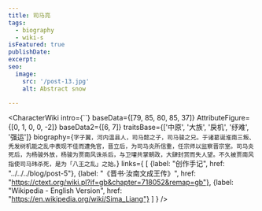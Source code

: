```yaml
---
title: 司马亮
tags:
  - biography
  - wiki-s
isFeatured: true
publishDate:
excerpt:
seo:
  image:
    src: '/post-13.jpg'
    alt: Abstract snow

---
```



<CharacterWiki
  intro={``}
  baseData={[79, 85, 80, 85, 37]}
  AttributeFigure={[0, 1, 0, 0, -2]}
  baseData2={[6, 7]}
  traitsBase={['中原', '大族', '戾机', '纾难', '强运']}
  biography={`字子翼，河内温县人，司马懿之子，司马骏之兄。于诸葛诞淮南三叛、秃发树机能之乱中表现不佳而遭免官，晋立后，为司马炎所信重，任宗师以监察晋宗室。司马炎死后，为杨骏外放，杨骏为贾南风诛杀后，与卫瓘共掌朝政，大肆封赏而失人望。不久被贾南风指使司马玮杀死，是为「八王之乱」之始。`}
  links={
    [
      {label: "创作手记", href: "../../../blog/post-5"},
      {label: "《晋书·汝南文成王传》", href: "https://ctext.org/wiki.pl?if=gb&chapter=718052&remap=gb"},
      {label: "Wikipedia - English Version", href: "https://en.wikipedia.org/wiki/Sima_Liang"}
    ]
  }
/>
